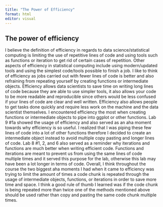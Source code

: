 ```yaml
---
title: "The Power of Efficiency"
format: html
editor: visual
---
```


## The power of efficiency

I believe the definition of efficiency in regards to data science/statistical computing is limiting the use of repetitive lines of code and using tools such as functions or iteration to get rid of certain cases of repetition. Other aspects of efficiency in statistical computing include using modern/updated tools and using the simplest code/tools possible to finish a job. I like to think of efficiency as jobs carried out with fewer lines of code is better and also refraining from repeating yourself by creating functions or intermediate objects. Efficiency allows data scientists to save time on writing long lines of code because they are able to use simpler tools, it also allows your code to be more readable and reproducible since others would be less confused if your lines of code are clear and well written. Efficiency also allows people to get tasks done quickly and require less work on the machine and the data scientist themselves. I encountered efficiency the most when creating functions or intermediate objects to pipe into ggplot or other functions. Lab 9 #1a showed the usage of efficiency and also served as an aha moment towards why efficiency is so useful. I realized that I was piping these few lines of code into a lot of other functions therefore I decided to create an intermediate object instead to avoid multiple copy pasting and longer lines of code. Lab 8 #1, 2, and 6 also served as a reminder why iterations and functions are much better when writing efficient code. Functions and iterations are meant to prevent us from using the same lines of code multiple times and it served this purpose for the lab, otherwise this lab may have been a lot longer in terms of code. Overall, I think throughout the course the two biggest aha moments I had when it came to efficiency was trying to limit the amount of times a code chunk is repeated through the usage of intermediate objects, functions, or iterations in order to save more time and space. I think a good rule of thumb I learned was if the code chunk is being repeated more than twice one of the methods mentioned above should be used rather than copy and pasting the same code chunk multiple times.
